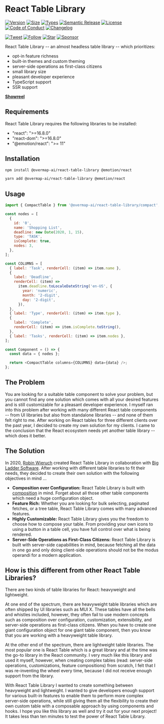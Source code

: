 
<Meta title="Getting Started/Installation" />

# React Table Library

[![Version][version-badge]][package]
[![Size][size-badge]][size]
[![Types][type-badge]][package]
[![Semantic Release][semantic-release-badge]][semantic-release]
[![License][license-badge]][license]
[![Code of Conduct][coc-badge]][coc]
[![Changelog][changelog-badge]][changelog]

[![Tweet][twitter-badge]][twitter]
[![Follow][twitter-follow-badge]][twitter-follow]
[![Star][github-star-badge]][github-star]
[![Sponsor][github-sponsor-badge]][github-sponsor]

React Table Library -- an almost headless table library -- which prioritizes:

- opt-in feature richness
- built-in themes and custom theming
- server-side operations as first-class citizens
- small library size
- pleasant developer experience
- TypeScript support
- SSR support

**[Showreel](https://react-tables.com/)**

## Requirements

React Table Library requires the following libraries to be installed:

- "react": ">=16.8.0"
- "react-dom": ">=16.8.0"
- "@emotion/react": ">= 11"

## Installation

```sh
npm install @overmap-ai/react-table-library @emotion/react
```

```sh
yarn add @overmap-ai/react-table-library @emotion/react
```

## Usage

```javascript
import { CompactTable } from '@overmap-ai/react-table-library/compact';

const nodes = [
  {
    id: '0',
    name: 'Shopping List',
    deadline: new Date(2020, 1, 15),
    type: 'TASK',
    isComplete: true,
    nodes: 3,
  },
];

const COLUMNS = [
  { label: 'Task', renderCell: (item) => item.name },
  {
    label: 'Deadline',
    renderCell: (item) =>
      item.deadline.toLocaleDateString('en-US', {
        year: 'numeric',
        month: '2-digit',
        day: '2-digit',
      }),
  },
  { label: 'Type', renderCell: (item) => item.type },
  {
    label: 'Complete',
    renderCell: (item) => item.isComplete.toString(),
  },
  { label: 'Tasks', renderCell: (item) => item.nodes },
];

const Component = () => {
  const data = { nodes };

  return <CompactTable columns={COLUMNS} data={data} />;
};
```

## The Problem

You are looking for a suitable table component to solve your problem, but you cannot find any one solution which comes with all your desired features and is still customizable for a pleasant developer experience. I myself ran into this problem after working with many different React table components -- from UI libraries but also from standalone libraries -- and none of them felt right to me. After working on React tables for three different clients over the past year, I decided to create my own solution for my clients. I came to the conclusion that the React ecosystem needs yet another table library -- which does it better.

## The Solution

In 2020, [Robin Wieruch](https://www.robinwieruch.de) created React Table Library in collaboration with [Big Ladder Software](https://bigladdersoftware.com/). After working with different table libraries to fit their needs, they decided to create their own solution with the following objectives in mind ...

- **Composition over Configuration:** React Table Library is built with <a href="https://www.robinwieruch.de/react-component-composition/">composition</a> in mind. Forget about all those other table components which need a huge configuration object.
- **Feature Rich:** Whether you are looking for bulk selecting, paginated fetches, or a tree table, React Table Library comes with many advanced features.
- **Highly Customizable:** React Table Library gives you the freedom to choose how to compose your table. From providing your own icons to using a button in a table cell, you have full control over what is being rendered.
- **Server-Side Operations as First-Class Citizens:** React Table Library is built with server-side capabilities in mind, because fetching all the data in one go and only doing client-side operations should not be the modus operandi for a modern application.

## How is this different from other React Table Libraries?

There are two kinds of table libraries for React: heavyweight and lightweight.

At one end of the spectrum, there are heavyweight table libraries which are often shipped by UI libraries such as MUI X. These tables have all the bells and whistles included, however, they often fail to use modern concepts such as composition over configuration, customization, extensibility, and server-side operations as first-class citizens. When you have to create one giant configuration object for one giant table component, then you know that you are working with a heavyweight table library.

At the other end of the spectrum, there are lightweight table libraries. The most popular one is React Table which is a great library and at the time was the go-to library in the React community. I very much like this library and used it myself, however, when creating complex tables (read: server-side operations, customizations, feature compositions) from scratch, I felt that I was re-inventing the wheel every time, because I did not receive enough support from the library.

With React Table Library I wanted to create something between heavyweight and lightweight. I wanted to give developers enough support for various built-in features to enable them to perform more complex server-side operations, while still giving them all the flexibility to create their own custom table with a composable approach by using components and hooks. I hope you like this library as well and try it out for your next project! It takes less than ten minutes to test the power of React Table Library.

[version-badge]: https://img.shields.io/npm/v/@overmap-ai/react-table-library
[package]: https://www.npmjs.com/package/@overmap-ai/react-table-library
[type-badge]: https://img.shields.io/npm/types/@overmap-ai/react-table-library
[license-badge]: https://img.shields.io/npm/l/@overmap-ai/react-table-library.svg
[license]: https://github.com/table-library/react-table-library/blob/master/LICENSE
[semantic-release-badge]: https://img.shields.io/badge/%F0%9F%9A%80-semantic--release-blueviolet
[semantic-release]: https://github.com/table-library/react-table-library/releases
[github-star-badge]: https://img.shields.io/github/stars/table-library/react-table-library?style=social
[github-star]: https://github.com/table-library/react-table-library/stargazers
[coc-badge]: https://img.shields.io/badge/code%20of-conduct-ff69b4.svg
[coc]: https://github.com/table-library/react-table-library/blob/master/CODE_OF_CONDUCT.md
[changelog-badge]: https://img.shields.io/badge/Change-Log-blue
[changelog]: https://github.com/table-library/react-table-library/blob/master/CHANGELOG.md
[twitter]: https://twitter.com/intent/tweet?text=Check%20out%20react-table-library%20by%20%40rwieruch%20https%3A%2F%2Fgithub.com%2Ftable-library%2Freact-table-library%20%F0%9F%91%8D
[twitter-badge]: https://img.shields.io/twitter/url/https/github.com/table-library/react-table-library.svg?style=social
[twitter-follow]: https://twitter.com/rwieruch
[twitter-follow-badge]: https://img.shields.io/twitter/follow/rwieruch?style=social
[size-badge]: https://badgen.net/bundlephobia/minzip/@overmap-ai/react-table-library@latest
[size]: https://bundlephobia.com/package/@overmap-ai/react-table-library
[github-sponsor-badge]: https://img.shields.io/static/v1?label=Sponsor&message=%E2%9D%A4&color=red&logo=GitHub&link=https://github.com/sponsors/rwieruch
[github-sponsor]: https://github.com/sponsors/rwieruch
